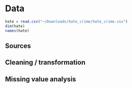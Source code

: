 # Data 

```r
hate = read.csv("~/Downloads/hate_crime/hate_crime.csv")
dim(hate)
names(hate)
```

## Sources

## Cleaning / transformation




## Missing value analysis

